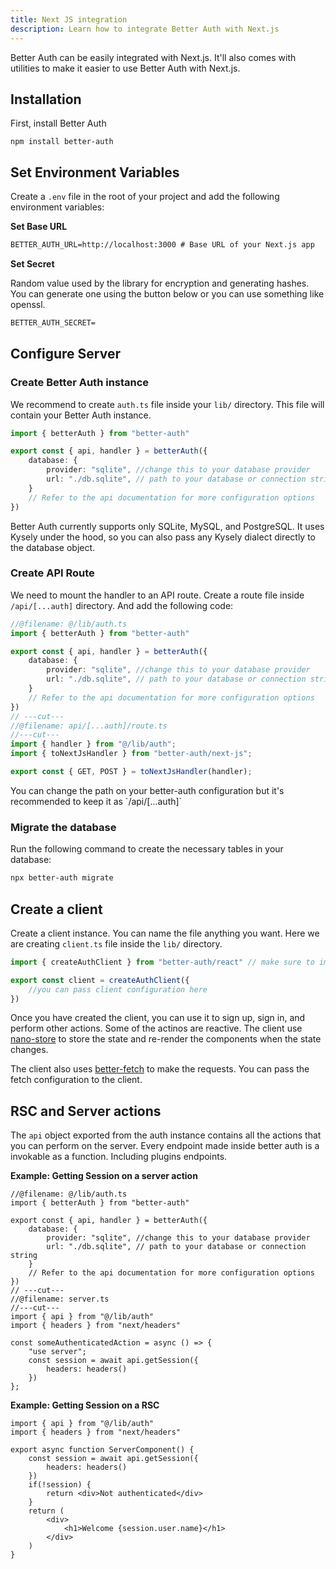 ```yaml
---
title: Next JS integration
description: Learn how to integrate Better Auth with Next.js
---
```


Better Auth can be easily integrated with Next.js. It'll also comes with utilities to make it easier to use Better Auth with Next.js.

## Installation

First, install Better Auth

```package-install
npm install better-auth
```

## Set Environment Variables

Create a `.env` file in the root of your project and add the following environment variables:

**Set Base URL**
```txt title=".env"
BETTER_AUTH_URL=http://localhost:3000 # Base URL of your Next.js app
```

**Set Secret**

Random value used by the library for encryption and generating hashes. You can generate one using the button below or you can use something like openssl.
```txt title=".env"
BETTER_AUTH_SECRET=
```
<GenerateSecret/>

## Configure Server

### Create Better Auth instance

We recommend to create `auth.ts` file inside your `lib/` directory. This file will contain your Better Auth instance.

```ts twoslash title="auth.ts"
import { betterAuth } from "better-auth"

export const { api, handler } = betterAuth({
    database: {
        provider: "sqlite", //change this to your database provider
        url: "./db.sqlite", // path to your database or connection string
    }
    // Refer to the api documentation for more configuration options
})
```

<Callout type="warn">
Better Auth currently supports only SQLite, MySQL, and PostgreSQL. It uses Kysely under the hood, so you can also pass any Kysely dialect directly to the database object.
</Callout>

### Create API Route

We need to mount the handler to an API route. Create a route file inside `/api/[...auth]` directory. And add the following code:

```ts twoslash title="api/[...auth]/route.ts"
//@filename: @/lib/auth.ts
import { betterAuth } from "better-auth"

export const { api, handler } = betterAuth({
    database: {
        provider: "sqlite", //change this to your database provider
        url: "./db.sqlite", // path to your database or connection string
    }
    // Refer to the api documentation for more configuration options
})
// ---cut---
//@filename: api/[...auth]/route.ts
//---cut---
import { handler } from "@/lib/auth";
import { toNextJsHandler } from "better-auth/next-js";

export const { GET, POST } = toNextJsHandler(handler);
```

<Callout type="info">
 You can change the path on your better-auth configuration but it's recommended to keep it as `/api/[...auth]`
</Callout>

### Migrate the database
Run the following command to create the necessary tables in your database:

```bash
npx better-auth migrate
```

## Create a client

Create a client instance. You can name the file anything you want. Here we are creating `client.ts` file inside the `lib/` directory.

```ts twoslash title="client.ts"
import { createAuthClient } from "better-auth/react" // make sure to import from better-auth/react

export const client = createAuthClient({
    //you can pass client configuration here
})
```

Once you have created the client, you can use it to sign up, sign in, and perform other actions.
Some of the actinos are reactive. The client use [nano-store](https://github.com/nanostores/nanostores) to store the state and re-render the components when the state changes. 

The client also uses [better-fetch](https://github.com/bekacru/better-fetch) to make the requests. You can pass the fetch configuration to the client.

## RSC and Server actions

The `api` object exported from the auth instance contains all the actions that you can perform on the server. Every endpoint made inside better auth is a invokable as a function. Including plugins endpoints.

**Example: Getting Session on a server action**

```tsx twoslash title="server.ts"
//@filename: @/lib/auth.ts
import { betterAuth } from "better-auth"

export const { api, handler } = betterAuth({
    database: {
        provider: "sqlite", //change this to your database provider
        url: "./db.sqlite", // path to your database or connection string
    }
    // Refer to the api documentation for more configuration options
})
// ---cut---
//@filename: server.ts
//---cut---
import { api } from "@/lib/auth"
import { headers } from "next/headers"

const someAuthenticatedAction = async () => {
    "use server";
    const session = await api.getSession({
        headers: headers()
    })
};
```

**Example: Getting Session on a RSC**

```tsx
import { api } from "@/lib/auth"
import { headers } from "next/headers"

export async function ServerComponent() {
    const session = await api.getSession({
        headers: headers()
    })
    if(!session) {
        return <div>Not authenticated</div>
    }
    return (
        <div>
            <h1>Welcome {session.user.name}</h1>
        </div>
    )
}
```